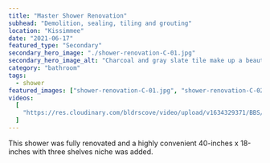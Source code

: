 ```yaml
---
title: "Master Shower Renovation"
subhead: "Demolition, sealing, tiling and grouting"
location: "Kissimmee"
date: "2021-06-17"
featured_type: "Secondary"
secondary_hero_image: "./shower-renovation-C-01.jpg"
secondary_hero_image_alt: "Charcoal and gray slate tile make up a beautiful renovated shower"
category: "bathroom"
tags:
  - shower
featured_images: ["shower-renovation-C-01.jpg", "shower-renovation-C-02.jpg"]
videos:
  [
    "https://res.cloudinary.com/bldrscove/video/upload/v1634329371/BBS/Website-Assets/c-shower-overview_w0ochj.mp4",
  ]
---
```


This shower was fully renovated and a highly convenient 40-inches x 18-inches with three shelves niche was added.
